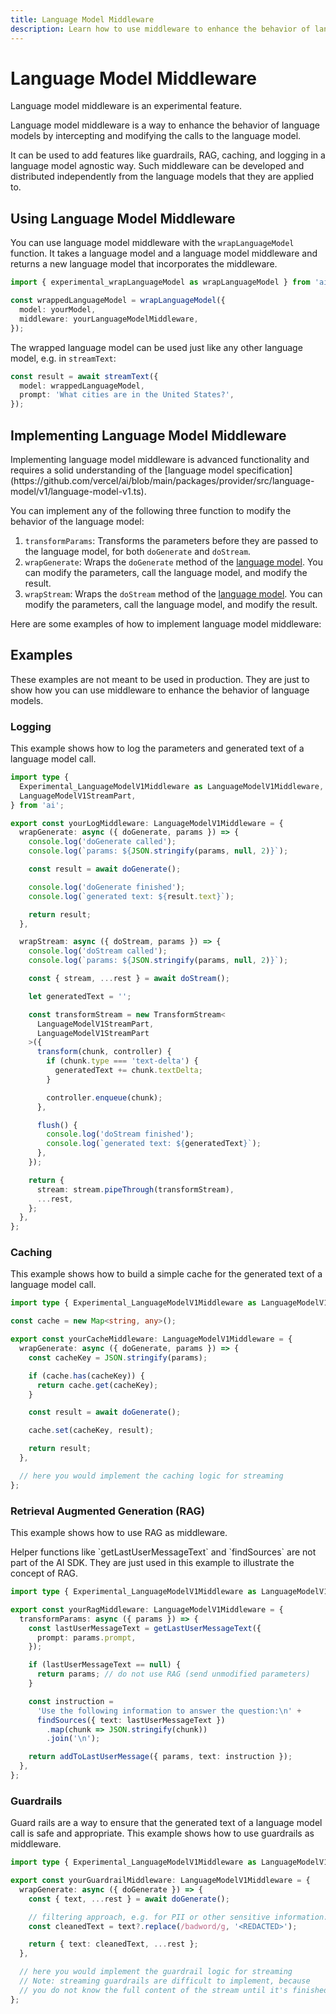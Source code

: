 ```yaml
---
title: Language Model Middleware
description: Learn how to use middleware to enhance the behavior of language models
---
```


# Language Model Middleware

<Note type="warning">
  Language model middleware is an experimental feature.
</Note>

Language model middleware is a way to enhance the behavior of language models
by intercepting and modifying the calls to the language model.

It can be used to add features like guardrails, RAG, caching, and logging
in a language model agnostic way. Such middleware can be developed and
distributed independently from the language models that they are applied to.

## Using Language Model Middleware

You can use language model middleware with the `wrapLanguageModel` function.
It takes a language model and a language model middleware and returns a new
language model that incorporates the middleware.

```ts
import { experimental_wrapLanguageModel as wrapLanguageModel } from 'ai';

const wrappedLanguageModel = wrapLanguageModel({
  model: yourModel,
  middleware: yourLanguageModelMiddleware,
});
```

The wrapped language model can be used just like any other language model, e.g. in `streamText`:

```ts highlight="2"
const result = await streamText({
  model: wrappedLanguageModel,
  prompt: 'What cities are in the United States?',
});
```

## Implementing Language Model Middleware

<Note>
  Implementing language model middleware is advanced functionality and requires
  a solid understanding of the [language model
  specification](https://github.com/vercel/ai/blob/main/packages/provider/src/language-model/v1/language-model-v1.ts).
</Note>

You can implement any of the following three function to modify the behavior of the language model:

1. `transformParams`: Transforms the parameters before they are passed to the language model, for both `doGenerate` and `doStream`.
2. `wrapGenerate`: Wraps the `doGenerate` method of the [language model](https://github.com/vercel/ai/blob/main/packages/provider/src/language-model/v1/language-model-v1.ts).
   You can modify the parameters, call the language model, and modify the result.
3. `wrapStream`: Wraps the `doStream` method of the [language model](https://github.com/vercel/ai/blob/main/packages/provider/src/language-model/v1/language-model-v1.ts).
   You can modify the parameters, call the language model, and modify the result.

Here are some examples of how to implement language model middleware:

## Examples

<Note>
  These examples are not meant to be used in production. They are just to show
  how you can use middleware to enhance the behavior of language models.
</Note>

### Logging

This example shows how to log the parameters and generated text of a language model call.

```ts
import type {
  Experimental_LanguageModelV1Middleware as LanguageModelV1Middleware,
  LanguageModelV1StreamPart,
} from 'ai';

export const yourLogMiddleware: LanguageModelV1Middleware = {
  wrapGenerate: async ({ doGenerate, params }) => {
    console.log('doGenerate called');
    console.log(`params: ${JSON.stringify(params, null, 2)}`);

    const result = await doGenerate();

    console.log('doGenerate finished');
    console.log(`generated text: ${result.text}`);

    return result;
  },

  wrapStream: async ({ doStream, params }) => {
    console.log('doStream called');
    console.log(`params: ${JSON.stringify(params, null, 2)}`);

    const { stream, ...rest } = await doStream();

    let generatedText = '';

    const transformStream = new TransformStream<
      LanguageModelV1StreamPart,
      LanguageModelV1StreamPart
    >({
      transform(chunk, controller) {
        if (chunk.type === 'text-delta') {
          generatedText += chunk.textDelta;
        }

        controller.enqueue(chunk);
      },

      flush() {
        console.log('doStream finished');
        console.log(`generated text: ${generatedText}`);
      },
    });

    return {
      stream: stream.pipeThrough(transformStream),
      ...rest,
    };
  },
};
```

### Caching

This example shows how to build a simple cache for the generated text of a language model call.

```ts
import type { Experimental_LanguageModelV1Middleware as LanguageModelV1Middleware } from 'ai';

const cache = new Map<string, any>();

export const yourCacheMiddleware: LanguageModelV1Middleware = {
  wrapGenerate: async ({ doGenerate, params }) => {
    const cacheKey = JSON.stringify(params);

    if (cache.has(cacheKey)) {
      return cache.get(cacheKey);
    }

    const result = await doGenerate();

    cache.set(cacheKey, result);

    return result;
  },

  // here you would implement the caching logic for streaming
};
```

### Retrieval Augmented Generation (RAG)

This example shows how to use RAG as middleware.

<Note>
  Helper functions like `getLastUserMessageText` and `findSources` are not part
  of the AI SDK. They are just used in this example to illustrate the concept of
  RAG.
</Note>

```ts
import type { Experimental_LanguageModelV1Middleware as LanguageModelV1Middleware } from 'ai';

export const yourRagMiddleware: LanguageModelV1Middleware = {
  transformParams: async ({ params }) => {
    const lastUserMessageText = getLastUserMessageText({
      prompt: params.prompt,
    });

    if (lastUserMessageText == null) {
      return params; // do not use RAG (send unmodified parameters)
    }

    const instruction =
      'Use the following information to answer the question:\n' +
      findSources({ text: lastUserMessageText })
        .map(chunk => JSON.stringify(chunk))
        .join('\n');

    return addToLastUserMessage({ params, text: instruction });
  },
};
```

### Guardrails

Guard rails are a way to ensure that the generated text of a language model call
is safe and appropriate. This example shows how to use guardrails as middleware.

```ts
import type { Experimental_LanguageModelV1Middleware as LanguageModelV1Middleware } from 'ai';

export const yourGuardrailMiddleware: LanguageModelV1Middleware = {
  wrapGenerate: async ({ doGenerate }) => {
    const { text, ...rest } = await doGenerate();

    // filtering approach, e.g. for PII or other sensitive information:
    const cleanedText = text?.replace(/badword/g, '<REDACTED>');

    return { text: cleanedText, ...rest };
  },

  // here you would implement the guardrail logic for streaming
  // Note: streaming guardrails are difficult to implement, because
  // you do not know the full content of the stream until it's finished.
};
```
